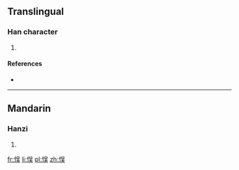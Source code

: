 {{also|悞}}
==Translingual==

===Han character===
{{Han char|rn=61|rad=心|as=07|sn=10|four=|canj=心口一大 (PRMK)}}

# {{defn|Han|sort=心07}}

====References====
* {{Han ref|kx=0388.341|hdz=42305.050|uh=60AE|ud=24750}}

----

==Mandarin==

===Hanzi===
{{cmn-hanzi|tra=悞|pin=[[wù]] ([[wu4]])|wg=wu<sup>4</sup>}}

# {{defn|lang=cmn|sort=心07}}

[[fr:悮]]
[[li:悮]]
[[pl:悮]]
[[zh:悮]]